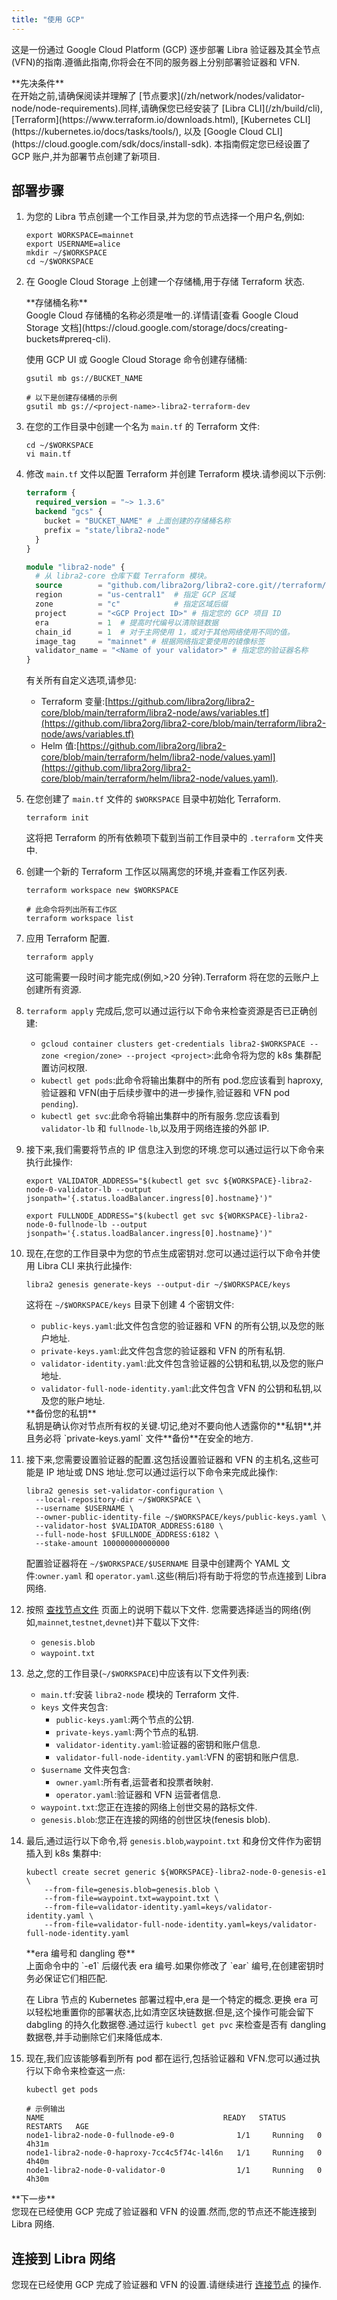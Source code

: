 ```yaml
---
title: "使用 GCP"
---
```



这是一份通过 Google Cloud Platform (GCP) 逐步部署 Libra 验证器及其全节点(VFN)的指南.遵循此指南,你将会在不同的服务器上分别部署验证器和 VFN.

<Aside type="caution">
  **先决条件** <br />
  在开始之前,请确保阅读并理解了 [节点要求](/zh/network/nodes/validator-node/node-requirements).同样,请确保您已经安装了 [Libra CLI](/zh/build/cli),
  [Terraform](https://www.terraform.io/downloads.html),
  [Kubernetes CLI](https://kubernetes.io/docs/tasks/tools/),
  以及 [Google Cloud CLI](https://cloud.google.com/sdk/docs/install-sdk). 本指南假定您已经设置了 GCP 账户,并为部署节点创建了新项目.
</Aside>

## 部署步骤

1. 为您的 Libra 节点创建一个工作目录,并为您的节点选择一个用户名,例如:

   ```shellscript filename="Terminal"
   export WORKSPACE=mainnet
   export USERNAME=alice
   mkdir ~/$WORKSPACE
   cd ~/$WORKSPACE
   ```

2. 在 Google Cloud Storage 上创建一个存储桶,用于存储 Terraform 状态.

   <Aside type="caution">
     **存储桶名称**<br />
     Google Cloud 存储桶的名称必须是唯一的.详情请[查看 Google Cloud Storage 文档](https://cloud.google.com/storage/docs/creating-buckets#prereq-cli).
   </Aside>

   使用 GCP UI 或 Google Cloud Storage 命令创建存储桶:

   ```shellscript filename="Terminal"
   gsutil mb gs://BUCKET_NAME

   # 以下是创建存储桶的示例
   gsutil mb gs://<project-name>-libra2-terraform-dev
   ```

3. 在您的工作目录中创建一个名为 `main.tf` 的 Terraform 文件:

   ```shellscript filename="Terminal"
   cd ~/$WORKSPACE
   vi main.tf
   ```

4. 修改 `main.tf` 文件以配置 Terraform 并创建 Terraform 模块.请参阅以下示例:

   ```terraform filename="main.tf"
   terraform {
     required_version = "~> 1.3.6"
     backend "gcs" {
       bucket = "BUCKET_NAME" # 上面创建的存储桶名称
       prefix = "state/libra2-node"
     }
   }

   module "libra2-node" {
     # 从 libra2-core 仓库下载 Terraform 模块。
     source        = "github.com/libra2org/libra2-core.git//terraform/libra2-node/gcp"
     region        = "us-central1"  # 指定 GCP 区域
     zone          = "c"            # 指定区域后缀
     project       = "<GCP Project ID>" # 指定您的 GCP 项目 ID
     era           = 1  # 提高时代编号以清除链数据
     chain_id      = 1  # 对于主网使用 1，或对于其他网络使用不同的值。
     image_tag     = "mainnet" # 根据网络指定要使用的镜像标签
     validator_name = "<Name of your validator>" # 指定您的验证器名称
   }
   ```

   有关所有自定义选项,请参见:

   - Terraform 变量:[https://github.com/libra2org/libra2-core/blob/main/terraform/libra2-node/aws/variables.tf](https://github.com/libra2org/libra2-core/blob/main/terraform/libra2-node/aws/variables.tf)
   - Helm 值:[https://github.com/libra2org/libra2-core/blob/main/terraform/helm/libra2-node/values.yaml](https://github.com/libra2org/libra2-core/blob/main/terraform/helm/libra2-node/values.yaml).

5. 在您创建了 `main.tf` 文件的 `$WORKSPACE` 目录中初始化 Terraform.

   ```shellscript filename="Terminal"
   terraform init
   ```

   这将把 Terraform 的所有依赖项下载到当前工作目录中的 `.terraform` 文件夹中.

6. 创建一个新的 Terraform 工作区以隔离您的环境,并查看工作区列表.

   ```shellscript filename="Terminal"
   terraform workspace new $WORKSPACE

   # 此命令将列出所有工作区
   terraform workspace list
   ```

7. 应用 Terraform 配置.

   ```shellscript filename="Terminal"
   terraform apply
   ```

   这可能需要一段时间才能完成(例如,>20 分钟).Terraform 将在您的云账户上创建所有资源.

8. `terraform apply` 完成后,您可以通过运行以下命令来检查资源是否已正确创建:

   - `gcloud container clusters get-credentials libra2-$WORKSPACE --zone <region/zone> --project <project>`:此命令将为您的 k8s 集群配置访问权限.
   - `kubectl get pods`:此命令将输出集群中的所有 pod.您应该看到 haproxy,验证器和 VFN(由于后续步骤中的进一步操作,验证器和 VFN pod `pending`).
   - `kubectl get svc`:此命令将输出集群中的所有服务.您应该看到 `validator-lb` 和 `fullnode-lb`,以及用于网络连接的外部 IP.

9. 接下来,我们需要将节点的 IP 信息注入到您的环境.您可以通过运行以下命令来执行此操作:

   ```shellscript filename="Terminal"
   export VALIDATOR_ADDRESS="$(kubectl get svc ${WORKSPACE}-libra2-node-0-validator-lb --output jsonpath='{.status.loadBalancer.ingress[0].hostname}')"

   export FULLNODE_ADDRESS="$(kubectl get svc ${WORKSPACE}-libra2-node-0-fullnode-lb --output jsonpath='{.status.loadBalancer.ingress[0].hostname}')"
   ```

10. 现在,在您的工作目录中为您的节点生成密钥对.您可以通过运行以下命令并使用 Libra CLI 来执行此操作:

    ```shellscript filename="Terminal"
    libra2 genesis generate-keys --output-dir ~/$WORKSPACE/keys
    ```

    这将在 `~/$WORKSPACE/keys` 目录下创建 4 个密钥文件:

    - `public-keys.yaml`:此文件包含您的验证器和 VFN 的所有公钥,以及您的账户地址.
    - `private-keys.yaml`:此文件包含您的验证器和 VFN 的所有私钥.
    - `validator-identity.yaml`:此文件包含验证器的公钥和私钥,以及您的账户地址.
    - `validator-full-node-identity.yaml`:此文件包含 VFN 的公钥和私钥,以及您的账户地址.

    <Aside type="caution">
      **备份您的私钥**<br />
      私钥是确认你对节点所有权的关键.切记,绝对不要向他人透露你的**私钥**,并且务必将 `private-keys.yaml` 文件**备份**在安全的地方.
    </Aside>

11. 接下来,您需要设置验证器的配置.这包括设置验证器和 VFN 的主机名,这些可能是 IP 地址或 DNS 地址.您可以通过运行以下命令来完成此操作:

    ```shellscript filename="Terminal"
    libra2 genesis set-validator-configuration \
      --local-repository-dir ~/$WORKSPACE \
      --username $USERNAME \
      --owner-public-identity-file ~/$WORKSPACE/keys/public-keys.yaml \
      --validator-host $VALIDATOR_ADDRESS:6180 \
      --full-node-host $FULLNODE_ADDRESS:6182 \
      --stake-amount 100000000000000
    ```

    配置验证器将在 `~/$WORKSPACE/$USERNAME` 目录中创建两个 YAML 文件:`owner.yaml` 和 `operator.yaml`.这些(稍后)将有助于将您的节点连接到 Libra 网络.

12. 按照 [查找节点文件](/zh/network/nodes/configure/node-files-all-networks) 页面上的说明下载以下文件.
    您需要选择适当的网络(例如,`mainnet`,`testnet`,`devnet`)并下载以下文件:

    - `genesis.blob`
    - `waypoint.txt`

13. 总之,您的工作目录(`~/$WORKSPACE`)中应该有以下文件列表:

    - `main.tf`:安装 `libra2-node` 模块的 Terraform 文件.
    - `keys` 文件夹包含:
      - `public-keys.yaml`:两个节点的公钥.
      - `private-keys.yaml`:两个节点的私钥.
      - `validator-identity.yaml`:验证器的密钥和账户信息.
      - `validator-full-node-identity.yaml`:VFN 的密钥和账户信息.
    - `$username` 文件夹包含:
      - `owner.yaml`:所有者,运营者和投票者映射.
      - `operator.yaml`:验证器和 VFN 运营者信息.
    - `waypoint.txt`:您正在连接的网络上创世交易的路标文件.
    - `genesis.blob`:您正在连接的网络的创世区块(fenesis blob).

14. 最后,通过运行以下命令,将 `genesis.blob`,`waypoint.txt` 和身份文件作为密钥插入到 k8s 集群中:

    ```shellscript filename="Terminal"
    kubectl create secret generic ${WORKSPACE}-libra2-node-0-genesis-e1 \
        --from-file=genesis.blob=genesis.blob \
        --from-file=waypoint.txt=waypoint.txt \
        --from-file=validator-identity.yaml=keys/validator-identity.yaml \
        --from-file=validator-full-node-identity.yaml=keys/validator-full-node-identity.yaml
    ```

    <Aside type="caution">
      **era 编号和 dangling 卷** <br />
      上面命令中的 `-e1` 后缀代表 era 编号.如果你修改了 `ear` 编号,在创建密钥时务必保证它们相匹配.

      在 Libra 节点的 Kubernetes 部署过程中,era 是一个特定的概念.更换 era 可以轻松地重置你的部署状态,比如清空区块链数据.但是,这个操作可能会留下 dabgling 的持久化数据卷.通过运行 `kubectl get pvc` 来检查是否有 dangling 数据卷,并手动删除它们来降低成本.
    </Aside>

15. 现在,我们应该能够看到所有 pod 都在运行,包括验证器和 VFN.您可以通过执行以下命令来检查这一点:

    ```shellscript filename="Terminal"
    kubectl get pods

    # 示例输出
    NAME                                        READY   STATUS    RESTARTS   AGE
    node1-libra2-node-0-fullnode-e9-0              1/1     Running   0          4h31m
    node1-libra2-node-0-haproxy-7cc4c5f74c-l4l6n   1/1     Running   0          4h40m
    node1-libra2-node-0-validator-0                1/1     Running   0          4h30m
    ```

<Aside type="caution">
  **下一步** <br />
  您现在已经使用 GCP 完成了验证器和 VFN 的设置.然而,您的节点还不能连接到 Libra 网络.
</Aside>

## 连接到 Libra 网络

您现在已经使用 GCP 完成了验证器和 VFN 的设置.请继续进行 [连接节点](/zh/network/nodes/validator-node/connect-nodes) 的操作.

